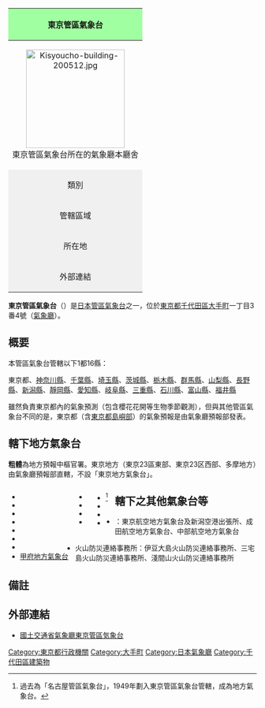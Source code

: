 {| class="infobox bordered"
!colspan="2" style="background-color:#a0ffa0"|東京管區氣象台<br />{{lang-ja|東京管区気象台}}
|-
|colspan="2" style="text-align:center; margin:0 auto"|[[File:Kisyoucho-building-200512.jpg|200px]]<br />東京管區氣象台所在的氣象廳本廳舍
|-
|style="text-align:center; background-color:#f0f0f0"|類別||[[管區氣象台|管區氣象台]]<br />地方預報中樞官署
|-
|style="text-align:center; background-color:#f0f0f0"|管轄區域||東京都<br />[[神奈川縣|神奈川縣]]、[[千葉縣|千葉縣]]、[[埼玉縣|埼玉縣]]、[[茨城縣|茨城縣]]、[[栃木縣|栃木縣]]、<br />[[群馬縣|群馬縣]]、[[山梨縣|山梨縣]]、[[長野縣|長野縣]]、[[新潟縣|新潟縣]]、[[靜岡縣|靜岡縣]]、<br />[[愛知縣|愛知縣]]、[[岐阜縣|岐阜縣]]、[[三重縣|三重縣]]、[[石川縣|石川縣]]、[[富山縣|富山縣]]、<br />[[福井縣|福井縣]]
|-
|style="text-align:center; background-color:#f0f0f0"|所在地||[[東京都|東京都]][[千代田區|千代田區]][[大手町_(千代田區)|大手町]]一丁目3番4號 [[氣象廳|氣象廳]]
|-
|style="text-align:center; background-color:#f0f0f0"|外部連結||[http://www.jma-net.go.jp/tokyo/index.html 官方網站] {{Wayback|url=http://www.jma-net.go.jp/tokyo/index.html |date=20210114160231 }}
|}
'''東京管區氣象台'''（{{jpn|j=東京管区気象台|hg=とうきょうかんくきしょうだい}}）是[[日本|日本]][[管區氣象台|管區氣象台]]之一，位於[[東京都|東京都]][[千代田區|千代田區]][[大手町_(千代田區)|大手町]]一丁目3番4號（[[氣象廳|氣象廳]]）。

==概要==
本管區氣象台管轄以下1都16縣：

東京都、[[神奈川縣|神奈川縣]]、[[千葉縣|千葉縣]]、[[埼玉縣|埼玉縣]]、[[茨城縣|茨城縣]]、[[栃木縣|栃木縣]]、[[群馬縣|群馬縣]]、[[山梨縣|山梨縣]]、[[長野縣|長野縣]]、[[新潟縣|新潟縣]]、[[靜岡縣|靜岡縣]]、[[愛知縣|愛知縣]]、[[岐阜縣|岐阜縣]]、[[三重縣|三重縣]]、[[石川縣|石川縣]]、[[富山縣|富山縣]]、[[福井縣|福井縣]]

雖然負責東京都內的氣象預測（包含櫻花花開等生物季節觀測），但與其他管區氣象台不同的是，東京都（含[[東京都島嶼部|東京都島嶼部]]）的氣象預報是由氣象廳預報部發表。

==轄下地方氣象台==
'''粗體'''為地方預報中樞官署。東京地方（東京23區東部、東京23区西部、多摩地方）由氣象廳預報部直轄，不設「東京地方氣象台」。
<div style="float:left; vertical-align:top; white-space:nowrap; margin-right:1em">
*{{link-ja|水戶地方氣象台|水戸地方気象台}}
*{{link-ja|銚子地方氣象台|銚子地方気象台}}
*{{link-ja|橫濱地方氣象台|横浜地方気象台}}
*{{link-ja|宇都宮地方氣象台|宇都宮地方気象台}}
*{{link-ja|前橋地方氣象台|前橋地方気象台}}
*{{link-ja|熊谷地方氣象台|熊谷地方気象台}}
*{{link-ja|長野地方氣象台|長野地方気象台}}
*[[甲府地方氣象台|甲府地方氣象台]]
</div><div style="float:left; vertical-align:top; white-space:nowrap; margin-right:1em">
*'''{{link-ja|新潟地方氣象台|新潟地方気象台}}'''
*{{link-ja|新潟地方氣象台#金澤地方氣象台|新潟地方気象台|金澤地方氣象台}}
*{{link-ja|新潟地方氣象台#福井地方氣象台|新潟地方気象台|福井地方氣象台}}
*{{link-ja|新潟地方氣象台#富山地方氣象台|新潟地方気象台|富山地方氣象台}}
</div><div style="float:left; vertical-align:top; white-space:nowrap; margin-right:1em">
*'''{{link-ja|名古屋地方氣象台|名古屋地方気象台}}'''<ref>過去為「名古屋管區氣象台」，1949年劃入東京管區氣象台管轄，成為地方氣象台。</ref>
*{{link-ja|靜岡地方氣象台|静岡地方気象台}}
*{{link-ja|岐阜地方氣象台|岐阜地方気象台}}
*{{link-ja|津地方氣象台|津地方気象台}}
</div>{{clear|left}}

==轄下之其他氣象台等==
*{{link-ja|航空地方氣象台|航空地方気象台}}：東京航空地方氣象台及新潟空港出張所、成田航空地方氣象台、中部航空地方氣象台
*火山防災連絡事務所：伊豆大島火山防災連絡事務所、三宅島火山防災連絡事務所、淺間山火山防災連絡事務所

==備註==
{{Reflist}}

==外部連結==
*[http://www.jma-net.go.jp/tokyo/index.html 國土交通省氣象廳東京管區気象台] {{Wayback|url=http://www.jma-net.go.jp/tokyo/index.html |date=20210114160231 }}

{{DEFAULTSORT:Tokyo Kanku Kishodai}}
[[Category:東京都行政機關|Category:東京都行政機關]]
[[Category:大手町|Category:大手町]]
[[Category:日本氣象廳|Category:日本氣象廳]]
[[Category:千代田區建築物|Category:千代田區建築物]]